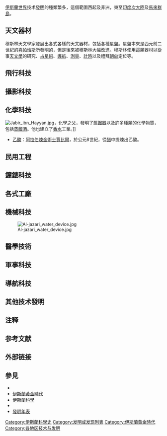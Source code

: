 {{expand list}}

[[伊斯蘭世界|伊斯蘭世界]]技术[[發明|發明]]的種類繁多，這個範圍西起{{tsl|en|al-Andalus|安達盧斯}}及非洲，東至[[印度次大陸|印度次大陸]]及[[馬來群島|馬來群島]]。{{efn|人類史上有各種文明，但這些文明大部分都是屬地主義的。即使在古代的中東地區也是一樣：[[古埃及|古埃及]]、[[巴比倫|巴比倫]]、[[波斯|波斯]]；亞洲的偉大文明：[[印度|印度]]、[[中國|中國]]；[[前哥倫布時期|前哥倫布時期]]的美洲。但有兩個例外：[[基督教世界|基督教世界]]與[[伊斯蘭世界|伊斯蘭世界]]。這兩個[[文明|文明]]是奠基在宗教信仰上的，不像印度或中國反而是奠基在地域認同和種族認同上的。}}

== 天文器材 ==
{{Main|伊斯蘭天文學}}

穆斯林天文學家發展出各式各樣的天文器材，包括各種[[星盤|星盤]]。星盤本來是西元前二世紀的[[喜帕恰斯|喜帕恰斯]]所發明的，但是後來被穆斯林大幅改進。穆斯林使用這類器材以從事[[天文學|天文學]]的研究、[[占星術|占星術]]、[[導航|導航]]、[[測量|測量]]、[[計時|計時]]以及禮拜[[朝向|朝向]]定位等。

==飛行科技==

==攝影科技==

==化學科技==
[[File:Jabir_ibn_Hayyan.jpg|thumb]]，化學之父，發明了[[蒸餾器|蒸餾器]]以及許多種類的化學物質，包括[[烈酒|蒸餾酒]]。他也建立了[[香水|香水]]工業。]]

* [[乙酸|乙酸]]：[[阿拉伯|阿拉伯]][[煉金術士|煉金術士]][[賈比爾|賈比爾]]，於公元8世紀，從[[醋|醋]]中提煉出乙酸。

==民用工程==

==鐘錶科技==

==各式工廠==

==機械科技==
[[File:Al-jazari_water_device.jpg|thumb]]

==醫學技術==
==軍事科技==
==導航科技==
== 其他技术發明 ==

== 注释 ==
{{notelist|iger=}}

== 参考文献 ==
{{Reflist}}

== 外部链接 ==

== 參見 ==
* {{tsl|en|Muslim Agricultural Revolution|伊斯蘭農業革命}}
* [[伊斯蘭黃金時代|伊斯蘭黃金時代]]
* [[伊斯蘭科學|伊斯蘭科學]]
* {{tsl|en|Timeline of science and technology in the Islamic world|伊斯蘭科技發展年表}}
* [[發明年表|發明年表]]

{{伊斯蘭教主題}}

[[Category:伊斯蘭科學史|Category:伊斯蘭科學史]]
[[Category:发明或发现列表|Category:发明或发现列表]]
[[Category:伊斯蘭黃金時代|Category:伊斯蘭黃金時代]]
[[Category:各地区技术与发明|Category:各地区技术与发明]]


{{Hist-stub}}
{{Tech-stub}}